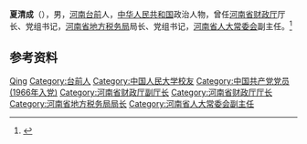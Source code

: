 '''夏清成'''（{{bd|1944年|}}），男，[[河南|河南]][[台前县|台前]]人，[[中华人民共和国|中华人民共和国]]政治人物，曾任[[河南省财政厅|河南省财政厅]]厅长、党组书记，[[河南省地方税务局|河南省地方税务局]]局长、党组书记，[[河南省人大常委会|河南省人大常委会]]副主任。<ref>{{Cite book|title=中华人民共和国职官志|author=何虎生, 李耀东, 向常福主编|publisher=中国社会出版社|year=2003|isbn=9787800883934|location=北京|pages=}}</ref>

== 参考资料 ==
{{reflist}}

{{中国政治人物小作品}}

{{Authority control}}
{{DEFAULTSORT:Xia夏}}
[[Category:夏姓|Qing]]
[[Category:台前人|Category:台前人]]
[[Category:中国人民大学校友|Category:中国人民大学校友]]
[[Category:中国共产党党员_(1966年入党)|Category:中国共产党党员 (1966年入党)]]
[[Category:河南省财政厅副厅长|Category:河南省财政厅副厅长]]
[[Category:河南省财政厅厅长|Category:河南省财政厅厅长]]
[[Category:河南省地方税务局局长|Category:河南省地方税务局局长]]
[[Category:河南省人大常委会副主任|Category:河南省人大常委会副主任]]